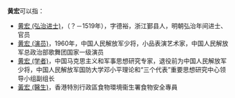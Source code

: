 '''黄宏'''可以指：
* [[黄宏_(弘治进士)|黄宏 (弘治进士)]]，（？－1519年），字德裕，浙江鄞县人，明朝弘治年间进士、官员
* [[黄宏_(演员)|黄宏 (演员)]]，1960年，中国人民解放军少将，小品表演艺术家，中国人民解放军总政治部歌舞团国家一级演员
* [[黄宏_(学者)|黄宏 (学者)]]，中国马克思主义和军事思想研究专家，退役前为中国人民解放军少将，中国人民解放军国防大学邓小平理论和“三个代表”重要思想研究中心领导小组副组长
* [[黃宏_(醫生)|黃宏 (醫生)]]，香港特別行政區食物環境衞生署食物安全專員
{{Disambiguation|H|Cat=二字黄姓人名消歧义}}